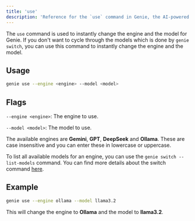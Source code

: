 ```yaml
---
title: 'use'
description: 'Reference for the `use` command in Genie, the AI-powered CLI companion.'
---
```


The `use` command is used to instantly change the engine and the model for Genie. If you don't want to cycle through the models which is done by `genie switch`, you can use this command to instantly change the engine and the model.

## Usage

```bash
genie use --engine <engine> --model <model>
```

## Flags

`--engine <engine>`: The engine to use.

`--model <model>`: The model to use.

The available engines are **Gemini**, **GPT**, **DeepSeek** and **Ollama**. These are case insensitive and you can enter these in lowercase or uppercase.

To list all available models for an engine, you can use the `genie switch --list-models` command. You can find more details about the switch command [here](/commands/switch).

## Example

```bash
genie use --engine ollama --model llama3.2
```

This will change the engine to **Ollama** and the model to **llama3.2**.
